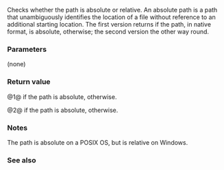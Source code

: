 {{cpp/filesystem/path/title|is_absolute,is_relative}}
{{cpp/filesystem/path/navbar}}
{{dcl begin}}
{{dcl | num=1 | since=c++17  | 1=
bool is_absolute() const;
}}
{{dcl | num=2 | since=c++17  | 1=
bool is_relative() const;
}}
{{dcl end}}

Checks whether the path is absolute or relative. An absolute path is a path that unambiguously identifies the location of a file without reference to an additional starting location. The first version returns {{c|true}} if the path, in native format, is absolute, {{c|false}} otherwise; the second version the other way round.

===Parameters===
(none)

===Return value===
@1@ {{c|true}} if the path is absolute, {{c|false}} otherwise.

@2@ {{c|false}} if the path is absolute, {{c|true}} otherwise.

{{cpp/impldef exception}}

===Notes===
The path {{c|"/"}} is absolute on a POSIX OS, but is relative on Windows.

===See also===
{{dsc begin}}
{{dsc inc | cpp/filesystem/dsc absolute}}
{{dsc end}}

{{langlinks|es|ja|ru|zh}}